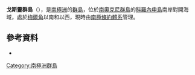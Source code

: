 {{coord|60|39|S|45|55|W|source:GNIS|display=title}}

'''戈斯靈群島'''（{{lang-en|Gosling Islands}}），是[[南極洲|南極洲]]的[[群島|群島]]，位於[[南奧克尼群島|南奧克尼群島]]的[[科羅內申島|科羅內申島]]南岸對開海域，處於[[梅爾角|梅爾角]]以南和以西，現時由[[南極條約體系|南極條約體系]]管理。

==參考資料==
*{{usgs-gazetteer|id=5865}}

{{Antarctica-geo-stub}}
[[Category:南極洲群島|Category:南極洲群島]]